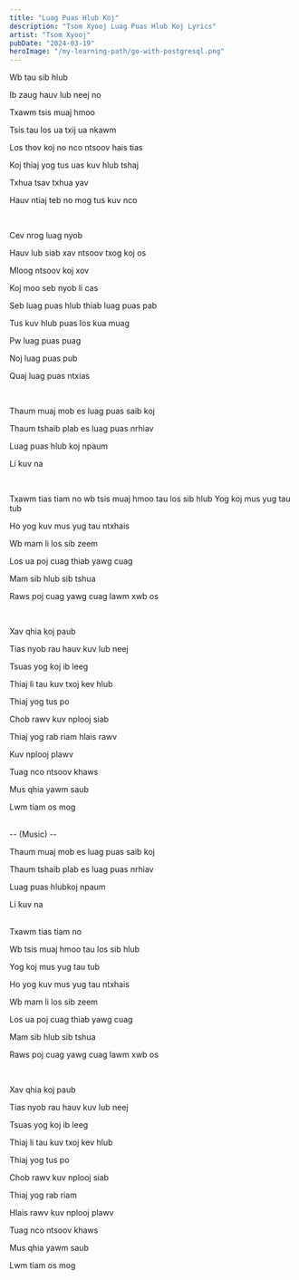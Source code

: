 ```yaml
---
title: "Luag Puas Hlub Koj"
description: "Tsom Xyooj Luag Puas Hlub Koj Lyrics"
artist: "Tsom Xyooj"
pubDate: "2024-03-19"
heroImage: "/my-learning-path/go-with-postgresql.png"
---
```


Wb tau sib hlub

Ib zaug hauv lub neej no

Txawm tsis muaj hmoo

Tsis tau los ua txij ua nkawm

Los thov koj no nco ntsoov hais tias

Koj thiaj yog tus uas kuv hlub tshaj

Txhua tsav txhua yav

Hauv ntiaj teb no mog tus kuv nco

<br />

Cev nrog luag nyob

Hauv lub siab xav ntsoov txog koj os

Mloog ntsoov koj xov

Koj moo seb nyob li cas

Seb luag puas hlub thiab luag puas pab

Tus kuv hlub puas los kua muag

Pw luag puas puag

Noj luag puas pub

Quaj luag puas ntxias

<br />

Thaum muaj mob es luag puas saib koj

Thaum tshaib plab es luag puas nrhiav

Luag puas hlub koj npaum

Li kuv na

<br />

Txawm tias tiam no wb tsis muaj hmoo tau los sib hlub
Yog koj mus yug tau tub

Ho yog kuv mus yug tau ntxhais

Wb mam li los sib zeem

Los ua poj cuag thiab yawg cuag

Mam sib hlub sib tshua

Raws poj cuag yawg cuag lawm xwb os

<br />

Xav qhia koj paub

Tias nyob rau hauv kuv lub neej

Tsuas yog koj ib leeg

Thiaj li tau kuv txoj kev hlub

Thiaj yog tus po

Chob rawv kuv nplooj siab

Thiaj yog rab riam hlais rawv

Kuv nplooj plawv

Tuag nco ntsoov khaws

Mus qhia yawm saub

Lwm tiam os mog

<br />
-- (Music) --

<br />

Thaum muaj mob es luag puas saib koj

Thaum tshaib plab es luag puas nrhiav

Luag puas hlubkoj npaum

Li kuv na

<br />
Txawm tias tiam no

Wb tsis muaj hmoo tau los sib hlub

Yog koj mus yug tau tub

Ho yog kuv mus yug tau ntxhais

Wb mam li los sib zeem

Los ua poj cuag thiab yawg cuag

Mam sib hlub sib tshua

Raws poj cuag yawg cuag lawm xwb os

<br />

Xav qhia koj paub

Tias nyob rau hauv kuv lub neej

Tsuas yog koj ib leeg

Thiaj li tau kuv txoj kev hlub

Thiaj yog tus po

Chob rawv kuv nplooj siab

Thiaj yog rab riam

Hlais rawv kuv nplooj plawv

Tuag nco ntsoov khaws

Mus qhia yawm saub

Lwm tiam os mog
